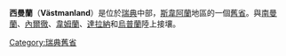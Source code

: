 {{瑞典舊省概要表
|名=西曼蘭
|瑞典文名=Västmanland
|圖=Västmanland_vapen.svg
|地區=[[斯韋阿蘭|斯韋阿蘭]]
|省=[[西曼蘭省|西曼蘭省]]、[[厄勒布魯省|厄勒布魯省]]、<br />[[達拉納省|達拉納省]]
|教區=韋斯特羅斯教區
|面積=8363<!-- 平方公里 -->
|花=[[槲寄生|槲寄生]]
|動物=[[西方狍|西方狍]]
|地圖=FC-Västmanland, Sweden.png}}

'''西曼蘭'''（'''Västmanland'''）是位於[[瑞典|瑞典]]中部，[[斯韋阿蘭|斯韋阿蘭]]地區的一個[[瑞典舊省|舊省]]。與[[南曼蘭|南曼蘭]]、[[內爾徹|內爾徹]]、[[韋姆蘭|韋姆蘭]]、[[達拉納|達拉納]]和[[烏普蘭|烏普蘭]]陸上接壤。


{{瑞典舊省}}

[[Category:瑞典舊省|Category:瑞典舊省]]